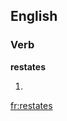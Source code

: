 
==English==

===Verb===
'''restates'''

# {{third-person singular of|[[restate]]}}

[[fr:restates]]